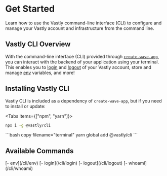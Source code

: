 # Get Started

Learn how to use the Vastly command-line interface (CLI) to configure and manage your Vastly account
and infrastructure from the command line.

## Vastly CLI Overview


With the command-line interface (CLI) provided through
[`create-wave-app`](https://www.npmjs.com/package/create-wave-app), you can interact with the
backend of your application using your terminal. This enables you to [login](/cli/login) and
[logout](/cli/logout) of your Vastly account, store and manage [env](/cli/env) variables, and more!

## Installing Vastly CLI

Vastly CLI is included as a dependency of `create-wave-app`, but if you need to install or update:

<Tabs items={["npm", "yarn"]}>
  <Tab>
  ```bash copy filename="terminal"
  npx i -g @vastly/cli
  ```
  </Tab>
  <Tab>
  ```bash copy filename="terminal"
  yarn global add @vastly/cli
  ```
   </Tab>
</Tabs>

## Available Commands

<SimpleGrid columns={2} spacing={10} mt={10}>
  <Text>[- env](/cli/env)</Text>
  <Text>[- login](/cli/login)</Text>
  <Text>[- logout](/cli/logout)</Text>
  <Text>[- whoami](/cli/whoami)</Text>
</SimpleGrid>
